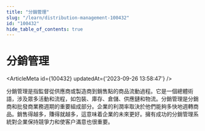 ```yaml
---
title: "分銷管理"
slug: "/learn/distribution-management-100432"
id: "100432"
hide_table_of_contents: true
---
```



# 分銷管理

<ArticleMeta id={100432} updatedAt={'2023-09-26 13:58:47'} />
<div className='border-solid border-b border-t-0 my-4 border-[var(--ifm-color-gray-300)]' />

分銷管理是指監督從供應商或製造商到銷售點的商品流動過程。它是一個總體術語，涉及眾多活動和流程，如包裝、庫存、倉儲、供應鏈和物流。分銷管理是分銷商和批發商業務週期的重要組成部分。企業的利潤率取決於他們能夠多快地週轉商品。銷售得越多，賺得就越多，這意味着企業的未來更好。擁有成功的分銷管理系統對企業保持競爭力和使客户滿意也很重要。
